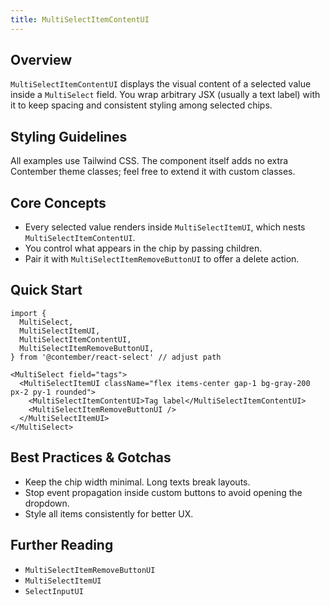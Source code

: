 ```yaml
---
title: MultiSelectItemContentUI
---
```


<!-- Edited by human: false -->
<!-- Examples count: 0 -->
<!-- Source examples: 0 -->
<!-- Playground examples: 0 -->
<!-- External examples: 0 -->
<!-- Import examples: 0 -->

## Overview
`MultiSelectItemContentUI` displays the visual content of a selected value inside a `MultiSelect` field.
You wrap arbitrary JSX (usually a text label) with it to keep spacing and consistent styling among selected chips.

## Styling Guidelines
All examples use Tailwind CSS.
The component itself adds no extra Contember theme classes; feel free to extend it with custom classes.

## Core Concepts
- Every selected value renders inside `MultiSelectItemUI`, which nests `MultiSelectItemContentUI`.
- You control what appears in the chip by passing children.
- Pair it with `MultiSelectItemRemoveButtonUI` to offer a delete action.

## Quick Start
```tsx
import {
  MultiSelect,
  MultiSelectItemUI,
  MultiSelectItemContentUI,
  MultiSelectItemRemoveButtonUI,
} from '@contember/react-select' // adjust path

<MultiSelect field="tags">
  <MultiSelectItemUI className="flex items-center gap-1 bg-gray-200 px-2 py-1 rounded">
    <MultiSelectItemContentUI>Tag label</MultiSelectItemContentUI>
    <MultiSelectItemRemoveButtonUI />
  </MultiSelectItemUI>
</MultiSelect>
```



## Best Practices & Gotchas
- Keep the chip width minimal. Long texts break layouts.
- Stop event propagation inside custom buttons to avoid opening the dropdown.
- Style all items consistently for better UX.

## Further Reading
- `MultiSelectItemRemoveButtonUI`
- `MultiSelectItemUI`
- `SelectInputUI`

<!-- End of Generated Documentation -->
